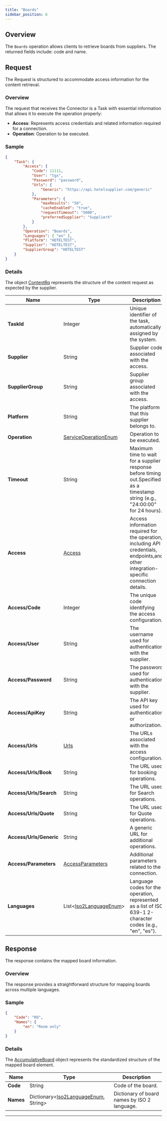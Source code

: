 ```yaml
---
title: "Boards"
sidebar_position: 6
---
```


## **Overview**

The `Boards` operation allows clients to retrieve boards from suppliers. The returned fields include: code and name.

## **Request**

The Request is structured to accommodate access information for the content retrieval.

### **Overview**

The request that receives the Connector is a Task with essential information that allows it to execute the operation properly:
- **Access**: Represents access credentials and related information required for a connection.
- **Operation**: Operation to be executed.

### **Sample**

```json
{
    "Task": {
        "Access": {
            "Code": 11111,
            "User": "tgx",
            "Password": "password",
            "Urls": {
                "Generic": "https://api.hotelsupplier.com/generic"
            },
            "Parameters": {
                "maxResults": "50",
                "cacheEnabled": "true",
                "requestTimeout": "5000",
                "preferredSupplier": "SupplierX"
            }
        },
        "Operation": "Boards",
        "Languages": [ "en" ],
        "Platform": "HOTELTEST",
        "Supplier": "HOTELTEST",
        "SupplierGroup": "HOTELTEST"
    }
}
```

### **Details**

The object [ContentRq](/docs/apis/for-sellers/connectors-pull-developers-api/API_Reference/contentrq) represents the structure of the content request as expected by the supplier.
  
<!-- TABLE BEGIN Connectors.Content.Pull.Domain.Contracts.Common.ContentRq -->

| Name | Type | Description |
|------|------|-------------|
| **TaskId** | Integer | Unique identifier of the task, automatically assigned by the system. |
| **Supplier** | String | Supplier code associated with the access. |
| **SupplierGroup** | String | Supplier group associated with the access. |
| **Platform** | String | The platform that this supplier belongs to. |
| **Operation** | [ServiceOperationEnum](/docs/apis/for-sellers/connectors-pull-developers-api/API_Reference/serviceoperationenum) | Operation to be executed. |
| **Timeout** | String | Maximum time to wait for a supplier response before timing out.Specified as a timestamp string (e.g., "24:00:00" for 24 hours). |
| **Access** | [Access](/docs/apis/for-sellers/connectors-pull-developers-api/API_Reference/access) | Access information required for the operation, including API credentials, endpoints,and other integration-specific connection details. |
| **Access/Code** | Integer | The unique code identifying the access configuration. |
| **Access/User** | String | The username used for authentication with the supplier. |
| **Access/Password** | String | The password used for authentication with the supplier. |
| **Access/ApiKey** | String | The API key used for authentication or authorization. |
| **Access/Urls** | [Urls](/docs/apis/for-sellers/connectors-pull-developers-api/API_Reference/urls) | The URLs associated with the access configuration. |
| **Access/Urls/Book** | String | The URL used for booking operations. |
| **Access/Urls/Search** | String | The URL used for Search operations. |
| **Access/Urls/Quote** | String | The URL used for Quote operations. |
| **Access/Urls/Generic** | String | A generic URL for additional operations. |
| **Access/Parameters** | [AccessParameters](/docs/apis/for-sellers/connectors-pull-developers-api/API_Reference/accessparameters) | Additional parameters related to the connection. |
| **Languages** | List&lt;[Iso2LanguageEnum](/docs/apis/for-sellers/connectors-pull-developers-api/API_Reference/iso2languageenum)&gt; | Language codes for the operation, represented as a list of ISO 639-1 2-character codes (e.g., "en", "es"). |

<!-- TABLE END -->

## **Response**

The response contains the mapped board information.

### **Overview**

The response provides a straightforward structure for mapping boards across multiple languages.

### **Sample**

```json
{
	"Code": "RO",
	"Names": {
		"en": "Room only"
	}
}
```

### **Details**

The [AccumulativeBoard](/docs/apis/for-sellers/connectors-pull-developers-api/API_Reference/accumulativeboard) object represents the standardized structure of the mapped board element.

<!-- TABLE BEGIN Content.Common.Domain.AccumulativeContracts.Board -->
| Name | Type | Description |
|------|------|-------------|
| **Code** | String | Code of the board. |
| **Names** | Dictionary&lt;[Iso2LanguageEnum](/docs/apis/for-sellers/connectors-pull-developers-api/API_Reference/iso2languageenum), String&gt;  | Dictionary of board names by ISO 2 language. |
<!-- TABLE END -->

---
